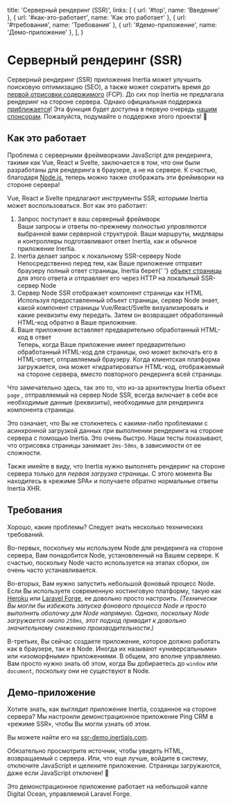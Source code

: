 
  title: 'Серверный рендеринг (SSR)',
  links: [
    { url: '#top', name: 'Введение' },
    { url: '#как-это-работает', name: 'Как это работает' },
    { url: '#требования', name: 'Требования' },
    { url: '#демо-приложение', name: 'Демо-приложение' },
  ],
}

# Серверный рендеринг (SSR)

Серверный рендеринг (SSR) приложения Inertia может улучшить поисковую оптимизацию (SEO), а также может сократить время до [первой отрисовки содержимого](https://web.dev/fcp/) (FCP). До сих пор Inertia не предлагала рендеринг на стороне сервера. Однако официальная поддержка [приближается](https://twitter.com/reinink/status/1374373761147760654)! Эта функция будет доступна в первую очередь [нашим спонсорам](/sponsors). Пожалуйста, подумайте о поддержке этого проекта! 💜

## Как это работает

Проблема с серверными фреймворками JavaScript для рендеринга, такими как Vue, React и Svelte, заключается в том, что они были разработаны для рендеринга в браузере, а не на сервере. К счастью, благодаря [Node.js](https://nodejs.org/), теперь можно также отображать эти фреймворки на стороне сервера!

Vue, React и Svelte предлагают инструменты SSR, которыми Inertia может воспользоваться. Вот как это работает:

<ol>
  <li className="pb-6 font-bold text-gray-700">
    <div>Запрос поступает в ваш серверный фреймворк</div>
    <div className="mt-1 text-base font-medium text-gray-600">
      Ваши запросы и ответы по-прежнему <em>полностью управляются</em> выбранной вами серверной структурой.
      Ваши маршруты, мидлвары и контроллеры подготавливают ответ Inertia, как и обычное приложение Inertia.
    </div>
  </li>
  <li className="pb-6 font-bold text-gray-700">
    <div>Inertia делает запрос к локальному SSR-серверу Node</div>
    <div className="mt-1 text-base font-medium text-gray-600">
      Непосредственно перед тем, как Ваше приложение отправит браузеру полный ответ страницы, Inertia берет{' '}
      <a href="/the-protocol#the-page-object">объект страницы</a> для этого ответа и отправляет его через HTTP
      на локальный SSR-сервер Node
    </div>
  </li>
  <li className="pb-6 font-bold text-gray-700">
    <div>Сервер Node SSR отображает компонент страницы как HTML</div>
    <div className="mt-1 text-base font-medium text-gray-600">
      Используя предоставленный объект страницы, сервер Node знает, какой компонент страницы Vue/React/Svelte
      визуализировать и какие реквизиты ему передать. Затем он возвращает обработанный HTML-код обратно в Ваше приложение.
    </div>
  </li>
  <li className="font-bold text-gray-700">
    <div>Ваше приложение вставляет предварительно обработанный HTML-код в ответ</div>
    <div className="mt-1 text-base font-medium text-gray-600">
      Теперь, когда Ваше приложение имеет предварительно обработанный HTML-код для страницы, оно может включать его в HTML-ответ,
      отправляемый браузеру. Когда клиентская платформа загружается, она может «гидратировать» HTML-код, отображаемый
      на стороне сервера, вместо повторного рендеринга всей страницы.
    </div>
  </li>
</ol>

Что замечательно здесь, так это то, что из-за архитектуры Inertia объект `page` , отправляемый на сервер Node SSR, всегда включает в себя все необходимые данные (реквизиты), необходимые для рендеринга компонента страницы.

Это означает, что Вы не столкнетесь с какими-либо проблемами с асинхронной загрузкой данных при выполнении рендеринга на стороне сервера с помощью Inertia. Это очень быстро. Наши тесты показывают, что отрисовка страницы занимает `2ms-50ms`, в зависимости от ее сложности.

Также имейте в виду, что Inertia нужно выполнять рендеринг на стороне сервера только для _первая загрузка страницы_. С этого момента Вы находитесь в «режиме SPA» и получаете обратно нормальные ответы Inertia XHR.

## Требования

Хорошо, какие проблемы? Следует знать несколько технических требований.

Во-первых, поскольку мы используем Node для рендеринга на стороне сервера, Вам понадобится Node, установленный на Вашем сервере. К счастью, поскольку Node часто используется на этапах сборки, он очень часто устанавливается.

Во-вторых, Вам нужно запустить небольшой фоновый процесс Node. Если Вы используете современную хостинговую платформу, такую ​​как [Heroku](https://dashboard.heroku.com/) или [Laravel Forge](https://forge.laravel.com/), ее довольно просто настроить. _(Технически Вы могли бы избежать запуска фонового процесса Node и просто выполнить оболочку для Node напрямую. Однако, поскольку Node загружается около `250ms`, этот подход приводит к довольно значительному снижению производительности.)_

В-третьих, Вы сейчас создаете приложение, которое должно работать как в браузере, так и в Node. Иногда их называют «универсальными» или «изоморфными» приложениями. В общем, это вполне управляемо. Вам просто нужно знать об этом, когда Вы добираетесь до `window` или `document`, поскольку они не существуют в Node.

## Демо-приложение

Хотите знать, как выглядит приложение Inertia, созданное на стороне сервера? Мы настроили демонстрационное приложение Ping CRM в «режиме SSR», чтобы Вы могли узнать об этом.

Вы можете найти его на [ssr-demo.inertiajs.com](https://ssr-demo.inertiajs.com).

Обязательно просмотрите источник, чтобы увидеть HTML, возвращаемый с сервера. Или, что еще лучше, войдите в систему, отключите JavaScript и щелкните приложение. Страницы загружаются, даже если JavaScript отключен! 🤩

Это демонстрационное приложение работает на небольшой капле Digital Ocean, управляемой Laravel Forge.
